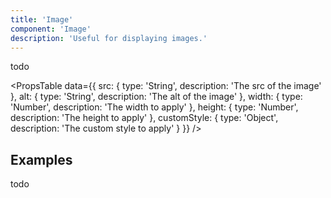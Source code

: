 ```yaml
---
title: 'Image'
component: 'Image'
description: 'Useful for displaying images.'
---
```


todo

<PropsTable
  data={{
    src: {
      type: 'String',
      description: 'The src of the image'
    },
    alt: {
      type: 'String',
      description: 'The alt of the image'
    },
    width: {
      type: 'Number',
      description: 'The width to apply'
    },
    height: {
      type: 'Number',
      description: 'The height to apply'
    },
    customStyle: {
      type: 'Object',
      description: 'The custom style to apply'
    }
  }}
/>

## Examples

todo
